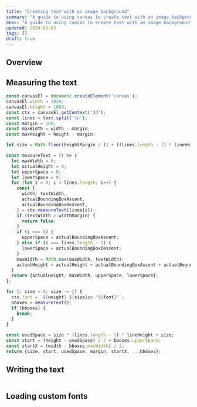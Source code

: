 ```yaml
---
title: "Creating text with an image background"
summary: "A guide to using canvas to create text with an image background"
desc: "A guide to using canvas to create text with an image background"
updated: 2024-05-03
tags: []
draft: true
---
```









## Overview

## Measuring the text

<MeasureText client:load/>

```ts
const canvasEl = document.createElement('canvas');
canvasEl.width = 1920;
canvasEl.height = 1080;
const ctx = canvasEl.getContext('2d');
const lines = text.split('\n');
const margin = 100;
const maxWidth = width - margin;
const maxHeight = height - margin;

let size = Math.floor(heightMargin / (1 + ((lines.length - 1) * lineHeight)));

const measureText = () => {
  let maxWidth = 0;
  let actualHeight = 0;
  let upperSpace = 0;
  let lowerSpace = 0;
  for (let i = 0; i < lines.length; i++) {
    const {
      width: textWidth,
      actualBoundingBoxAscent,
      actualBoundingBoxDescent,
    } = ctx.measureText(lines[i]);
    if (textWidth > widthMargin) {
      return false;
    }
    if (i === 0) {
      upperSpace = actualBoundingBoxAscent;
    } else if (i === lines.length - 1) {
      lowerSpace = actualBoundingBoxDescent;
    }
    maxWidth = Math.max(maxWidth, textWidth);
    actualHeight = actualHeight + actualBoundingBoxAscent + actualBoundingBoxDescent;
  }
  return {actualHeight, maxWidth, upperSpace, lowerSpace};
};

for (; size > 0; size -= 2) {
  ctx.font = `${weight} ${size}px "${font}"`;
  bboxes = measureText();
  if (bboxes) {
    break;
  }
}

const usedSpace = size * (lines.length - 1) * lineHeight + size;
const start = (height - usedSpace) / 2 + bboxes.upperSpace;
const startX = (width - bboxes.maxWidth) / 2;
return {size, start, usedSpace, margin, startX, ...bboxes};
```

## Writing the text

```ts

```

## Loading custom fonts

```ts

```
